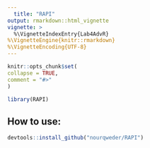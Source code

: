 ```yaml
---
  title: "RAPI"
output: rmarkdown::html_vignette
vignette: >
  %\VignetteIndexEntry{Lab4AdvR}
%\VignetteEngine{knitr::rmarkdown}
%\VignetteEncoding{UTF-8}
---
```

  
  ```r
knitr::opts_chunk$set(
  collapse = TRUE,
  comment = "#>"
)
```

```r
library(RAPI)
```

## How to use:

```r
devtools::install_github("nourqweder/RAPI")
```
